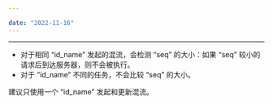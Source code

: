 ```yaml
---

date: "2022-11-16"
---
```


<Title>使用服务端混流 API，开始混流接口中的 “seq” 值有什么作用？</Title>



- - -

- 对于相同 “id_name” 发起的混流，会检测 “seq” 的大小：如果 “seq” 较小的请求后到达服务器，则不会被执行。
- 对于 ”id_name“ 不同的任务，不会比较 “seq” 的大小。

建议只使用一个 “id_name” 发起和更新混流。